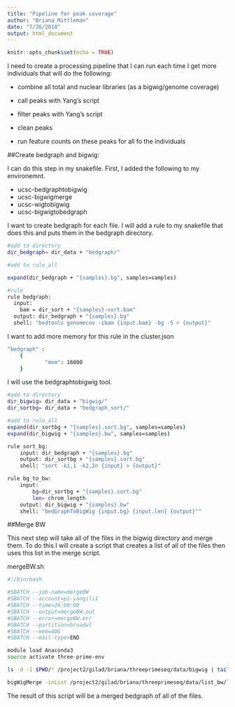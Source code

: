 ```yaml
---
title: "Pipeline for peak coverage"
author: "Briana Mittleman"
date: "7/26/2018"
output: html_document
---
```


```r
knitr::opts_chunk$set(echo = TRUE)
```

I need to create a processing pipeline that I can run each time I get more individuals that will do the following:  

* combine all total and nuclear libraries (as a bigwig/genome coverage)

* call peaks with Yang's script  

* filter peaks with Yang's script  

* clean peaks

* run feature counts on these peaks for all fo the individuals  



##Create bedgraph and bigwig:  

I can do this step in my snakefile. First, I added the following to my environemnt.  

* ucsc-bedgraphtobigwig  
* ucsc-bigwigmerge  
* ucsc-wigtobigwig  
* ucsc-bigwigtobedgraph  

I want to create bedgraph for each file. I will add a rule to my snakefile that does this and puts them in the bedgraph directory.  

```bash
#add to directory
dir_bedgraph= dir_data + "bedgraph/"

#add to rule_all  

expand(dir_bedgraph + "{samples}.bg", samples=samples)

#rule
rule bedgraph: 
  input:
    bam = dir_sort + "{samples}-sort.bam"
  output: dir_bedgraph + "{samples}.bg"
  shell: "bedtools genomecov -ibam {input.bam} -bg -5 > {output}"
```

I want to add more memory for this rule in the cluster.json  

```bash
"bedgraph" :
    {
            "mem": 16000
    }
```


I will use the bedgraphtobigwig tool.

```bash
#add to directory
dir_bigwig= dir_data + "bigwig/"
dir_sortbg= dir_data + "bedgraph_sort/"

#add to rule_all  
expand(dir_sortbg + "{samples}.sort.bg", samples=samples)
expand(dir_bigwig + "{samples}.bw", samples=samples)

rule sort_bg:
    input: dir_bedgraph + "{samples}.bg"
    output: dir_sortbg + "{samples}.sort.bg"
    shell: "sort -k1,1 -k2,2n {input} > {output}"

rule bg_to_bw:
    input: 
        bg=dir_sortbg + "{samples}.sort.bg"
        len= chrom_length 
    output: dir_bigwig + "{samples}.bw"
    shell: "bedGraphToBigWig {input.bg} {input.len} {output}""
```

##Merge BW

This next step will take all of the files in the bigwig directory and merge them. To do this I will create a script that creates a list of all of the files then uses this list in the merge script.

mergeBW.sh  

```bash
#!/bin/bash

#SBATCH --job-name=mergeBW
#SBATCH --account=pi-yangili1
#SBATCH --time=24:00:00
#SBATCH --output=mergeBW.out
#SBATCH --error=mergeBW.err
#SBATCH --partition=broadwl
#SBATCH --mem=40G
#SBATCH --mail-type=END

module load Anaconda3
source activate three-prime-env

ls -d -1 $PWD/* /project2/gilad/briana/threeprimeseq/data/bigwig | tail -n +2 > /project2/gilad/briana/threeprimeseq/data/list_bw/list_of_bigwig.txt

bigWigMerge -inList /project2/gilad/briana/threeprimeseq/data/list_bw/list_of_bigwig.txt /project2/gilad/briana/threeprimeseq/data/mergedBW/merged_combined_YL-SP-threeprimeseq.bg

```

The result of this script will be a merged bedgraph of all of the files.  
